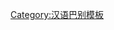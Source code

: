 {{User language-N|cpx|這用戶兮'''[[:Category:Cpx 母語使用者|母語]]'''是'''[[:Category:Cpx 使用者|莆仙語/興化語]]'''。|莆仙语|14|9}}<noinclude>[[Category:汉语巴别模板]]</noinclude>